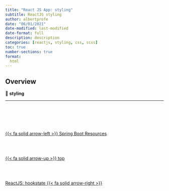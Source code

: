 ```yaml
---
title: "React JS App: styling"
subtitle: ReactJS styling
author: albertprofe
date: "06/01/2021"
date-modified: last-modified
date-format: full
description: description
categories: [reactjs, styling, css, scss]
toc: true
number-sections: true
format:
  html
---
```


## Overview

::: {.summary}

📘 **styling**

:::

---


<!--- navLinks -->
<br><br>
<div class=row>
<br>
<div class='column left previous'>
<br>
[{{< fa solid arrow-left >}} Spring Boot Resources](/springboot/resources.qmd)
<br>
</div>
<br>
<div class='column center'>
<br>
[{{< fa solid arrow-up >}} top](#top)
<br>
</div>
<br>
<div class='column right next'>
<br>
[ReactJS: hookstate  {{< fa solid arrow-right >}}](/reactjs/hookstate.qmd)
<br>
</div>
<br>
</div>
